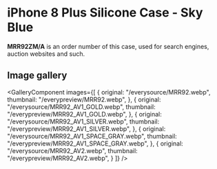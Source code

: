 
# iPhone 8 Plus Silicone Case - Sky Blue

<Callout type='info' emoji='👉🏻'>**MRR92ZM/A** is an order number of this case, used for search engines, auction websites and such.</Callout>

## Image gallery

<GalleryComponent
    images={[
      {
        original: "/everysource/MRR92.webp",
        thumbnail: "/everypreview/MRR92.webp",
      },
      {
        original: "/everysource/MRR92_AV1_GOLD.webp",
        thumbnail: "/everypreview/MRR92_AV1_GOLD.webp",
      },
      {
        original: "/everysource/MRR92_AV1_SILVER.webp",
        thumbnail: "/everypreview/MRR92_AV1_SILVER.webp",
      },
      {
        original: "/everysource/MRR92_AV1_SPACE_GRAY.webp",
        thumbnail: "/everypreview/MRR92_AV1_SPACE_GRAY.webp",
      },
      {
        original: "/everysource/MRR92_AV2.webp",
        thumbnail: "/everypreview/MRR92_AV2.webp",
      }
    ]}
  />
